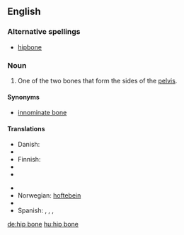 {{wikipedia}}
==English==
===Alternative spellings===
*[[hipbone]]
===Noun===
{{en-noun|sg=[[hip]] [[bone]]}}

# {{context|skeleton}} One of the two bones that form the sides of the [[pelvis]].

====Synonyms====
*[[innominate bone]]

====Translations====
{{trans-top|bone}}
* Danish: {{t|da|hofteben|n}}
* {{trreq|Dutch}}
* Finnish: {{t+|fi|lonkkaluu}}
* {{trreq|French}}
* {{trreq|Galician}}
{{trans-mid}}
* {{trreq|German}}
* Norwegian: [[hoftebein]]
* {{trreq|Portuguese}}
* Spanish: {{t|es|hueso de la cadera|m}}, {{t|es|coxal|m}}, {{t|es|hueso coxal|m}},  {{t|es|hueso innominado|m}}
{{trans-bottom}}

[[de:hip bone]]
[[hu:hip bone]]